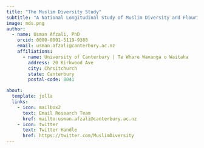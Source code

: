 ```yaml
---
title: "The Muslim Diversity Study"
subtitle: "A National Longitudinal Study of Muslim Diversity and Flourishing"
image: mds.png
author:
  - name: Usman Afzali, PhD
    orcid: 0000-0001-5119-9388
    email: usman.afzali@canterbury.ac.nz
    affiliations:
      - name: University of Canterbury | Te Whare Wananga o Waitaha
        address: 20 Kirkwood Ave
        city: Chrsitchurch
        state: Canterbury
        postal-code: 8041

about:
  template: jolla
  links:
    - icon: mailbox2
      text: Email Research Team
      href: mailto:usman.afzali@canterbury.ac.nz
    - icon: twitter
      text: Twitter Handle
      href: https://twitter.com/MuslimDiversity
---
```


